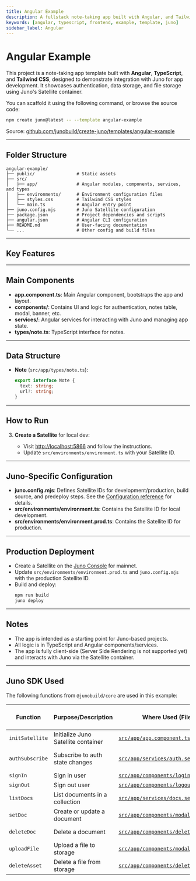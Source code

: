 ```yaml
---
title: Angular Example
description: A fullstack note-taking app built with Angular, and Tailwind CSS using Juno for authentication, data, and file storage.
keywords: [angular, typescript, frontend, example, template, juno]
sidebar_label: Angular
---
```


# Angular Example

This project is a note-taking app template built with **Angular**, **TypeScript**, and **Tailwind CSS**, designed to demonstrate integration with Juno for app development. It showcases authentication, data storage, and file storage using Juno's Satellite container.

You can scaffold it using the following command, or browse the source code:

```bash
npm create juno@latest -- --template angular-example
```

Source: [github.com/junobuild/create-juno/templates/angular-example](https://github.com/junobuild/create-juno/tree/main/templates/angular-example)

---

## Folder Structure

```
angular-example/
├── public/                # Static assets
├── src/
│   ├── app/               # Angular modules, components, services, and types
│   ├── environments/      # Environment configuration files
│   ├── styles.css         # Tailwind CSS styles
│   └── main.ts            # Angular entry point
├── juno.config.mjs        # Juno Satellite configuration
├── package.json           # Project dependencies and scripts
├── angular.json           # Angular CLI configuration
├── README.md              # User-facing documentation
└── ...                    # Other config and build files
```

---

## Key Features


<KeyFeatures />

---

## Main Components

- **app.component.ts**: Main Angular component, bootstraps the app and layout.
- **components/**: Contains UI and logic for authentication, notes table, modal, banner, etc.
- **services/**: Angular services for interacting with Juno and managing app state.
- **types/note.ts**: TypeScript interface for notes.

---

## Data Structure

- **Note** (`src/app/types/note.ts`):
  ```ts
  export interface Note {
    text: string;
    url?: string;
  }
  ```

---

## How to Run


<HowToStart />

3. **Create a Satellite** for local dev:

   - Visit [http://localhost:5866](http://localhost:5866) and follow the instructions.
   - Update `src/environments/environment.ts` with your Satellite ID.


<HowToRun />

---

## Juno-Specific Configuration

- **juno.config.mjs**: Defines Satellite IDs for development/production, build source, and predeploy steps. See the [Configuration reference](../../reference/configuration.mdx) for details.
- **src/environments/environment.ts**: Contains the Satellite ID for local development.
- **src/environments/environment.prod.ts**: Contains the Satellite ID for production.

---

## Production Deployment

- Create a Satellite on the [Juno Console](https://console.juno.build) for mainnet.
- Update `src/environments/environment.prod.ts` and `juno.config.mjs` with the production Satellite ID.
- Build and deploy:
  ```bash
  npm run build
  juno deploy
  ```

---

## Notes

- The app is intended as a starting point for Juno-based projects.
- All logic is in TypeScript and Angular components/services.
- The app is fully client-side (Server Side Rendering is not supported yet) and interacts with Juno via the Satellite container.

---

## Juno SDK Used

The following functions from `@junobuild/core` are used in this example:

| Function        | Purpose/Description                 | Where Used (File/Component)                                                                                                                                                   | Juno Docs/Source Reference                                                                    |
| --------------- | ----------------------------------- | ----------------------------------------------------------------------------------------------------------------------------------------------------------------------------- | --------------------------------------------------------------------------------------------- |
| `initSatellite` | Initialize Juno Satellite container | [`src/app/app.component.ts`](https://github.com/junobuild/create-juno/blob/main/templates/angular-example/src/app/app.component.ts)                                           | [Initialization](../../setup-the-sdk#initialization)                                          |
| `authSubscribe` | Subscribe to auth state changes     | [`src/app/services/auth.service.ts`](https://github.com/junobuild/create-juno/blob/main/templates/angular-example/src/app/services/auth.service.ts)                           | [Listening to Auth Changes](../../build/authentication/development#listening-to-auth-changes) |
| `signIn`        | Sign in user                        | [`src/app/components/login/login.component.ts`](https://github.com/junobuild/create-juno/blob/main/templates/angular-example/src/app/components/login/login.component.ts)     | [Sign-in](../../build/authentication/development#sign-in)                                     |
| `signOut`       | Sign out user                       | [`src/app/components/logout/logout.component.ts`](https://github.com/junobuild/create-juno/blob/main/templates/angular-example/src/app/components/logout/logout.component.ts) | [Sign-out](../../build/authentication/development#sign-out)                                   |
| `listDocs`      | List documents in a collection      | [`src/app/services/docs.service.ts`](https://github.com/junobuild/create-juno/blob/main/templates/angular-example/src/app/services/docs.service.ts)                           | [List documents](../../build/datastore/development#list-documents)                            |
| `setDoc`        | Create or update a document         | [`src/app/components/modal/modal.component.ts`](https://github.com/junobuild/create-juno/blob/main/templates/angular-example/src/app/components/modal/modal.component.ts)     | [Add a document](../../build/datastore/development#add-a-document)                            |
| `deleteDoc`     | Delete a document                   | [`src/app/components/delete/delete.component.ts`](https://github.com/junobuild/create-juno/blob/main/templates/angular-example/src/app/components/delete/delete.component.ts) | [Delete a document](../../build/datastore/development#delete-a-document)                      |
| `uploadFile`    | Upload a file to storage            | [`src/app/components/modal/modal.component.ts`](https://github.com/junobuild/create-juno/blob/main/templates/angular-example/src/app/components/modal/modal.component.ts)     | [Upload file](../../build/storage/development#upload-file)                                    |
| `deleteAsset`   | Delete a file from storage          | [`src/app/components/delete/delete.component.ts`](https://github.com/junobuild/create-juno/blob/main/templates/angular-example/src/app/components/delete/delete.component.ts) | [Delete asset](../../build/storage/development#delete-asset)                                  |
